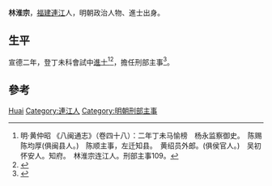 '''林淮宗'''，[[福建|福建]][[連江|連江]]人，明朝政治人物、進士出身。

== 生平 ==
宣德二年，登丁未科會試中[[進士|進士]]<ref>明·黄仲昭 《八闽通志》（卷四十八）：二年丁未马愉榜　杨永监察御史。　陈赐　陈均厚(俱闽县人。)　陈顺主事，左迁知县。　黄绍员外郎。(俱侯官人。)　吴初怀安人。知府。　林淮宗连江人。刑部主事109。</ref><ref>{{cite web|title=《福州府志（清·乾隆）》选举四|url=http://www.fzdqw.com/ShowText.asp?ToBook=1411&index=96&|publisher=福州地情网|accessdate=2014-05-04|deadurl=yes|archiveurl=https://web.archive.org/web/20140504191714/http://www.fzdqw.com/ShowText.asp?ToBook=1411&index=96&|archivedate=2014-05-04}}</ref>，擔任刑部主事<ref>{{cite news|title=《连江县志》 第一节　历代进士表|url=http://www.fzdqw.com/showtext.asp?ToBook=1113&index=2442|accessdate=2013-09-02|newspaper=福州地情網|deadurl=yes|archiveurl=https://archive.is/20130903013436/http://www.fzdqw.com/showtext.asp?ToBook=1113&index=2442|archivedate=2013-09-03}}</ref>。

== 參考 ==
{{reflist}}

{{宣德二年丁未科殿試金榜}}

{{Authority control}}
{{DEFAULTSORT:Lin林}}
[[Category:林姓|Huai]]
[[Category:連江人|Category:連江人]]
[[Category:明朝刑部主事|Category:明朝刑部主事]]

{{明朝人物小作品}}